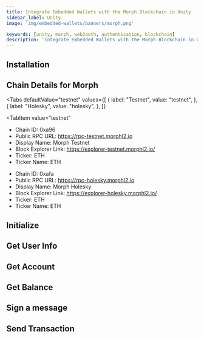 ```yaml
---
title: Integrate Embedded Wallets with the Morph Blockchain in Unity
sidebar_label: Unity
image: 'img/embedded-wallets/banners/morph.png'

keywords: [unity, morph, web3auth, authentication, blockchain]
description: 'Integrate Embedded Wallets with the Morph Blockchain in Unity | Embedded Wallets'
---
```



<SEO
  title="Integrate Embedded Wallets with the Morph Blockchain in Unity"
  description="Integrate Embedded Wallets with the Morph Blockchain in Unity | Embedded Wallets"
  image="https://docs.metamask.io/img/embedded-wallets/banners/morph.png"
  slug="/embedded-wallets/connect-blockchain/evm/morph/unity"
/>

## Installation

<InstallationSnippet />

## Chain Details for Morph

<Tabs
 defaultValue="testnet"
  values={[
    { label: "Testnet", value: "testnet", },
    { label: "Holesky", value: "holesky", },
  ]}
>

<TabItem
  value="testnet"
>

- Chain ID: 0xa96
- Public RPC URL: https://rpc-testnet.morphl2.io
- Display Name: Morph Testnet
- Block Explorer Link: https://explorer-testnet.morphl2.io/
- Ticker: ETH
- Ticker Name: ETH

</TabItem>
<TabItem
  value="holesky"
>

- Chain ID: 0xafa
- Public RPC URL: https://rpc-holesky.morphl2.io
- Display Name: Morph Holesky
- Block Explorer Link: https://explorer-holesky.morphl2.io/
- Ticker: ETH
- Ticker Name: ETH

</TabItem>
</Tabs>

## Initialize

<InitialisationSnippet />

## Get User Info

<UserInfoSnippet />

## Get Account

<GetAccountSnippet />

## Get Balance

<GetBalanceSnippet />

## Sign a message

<SignMessageSnippet />

## Send Transaction

<SendTransactionSnippet />
